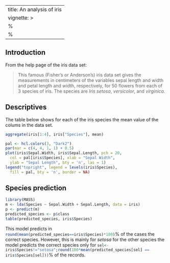 <!--
%\VignetteEngine{tinymarkdown::tinymarkdown}
%\VignetteIndexEntry{Display Tables with the JavaScript Library DataTables}
-->
---
title: An analysis of iris
vignette: >
  %\VignetteIndexEntry{Test}
  %\VignetteEngine{tinymarkdown::mdweave_to_pdf}
---

Introduction
-------------------------

From the help page of the iris data set:

> This famous (Fisher's or Anderson's) iris data set gives the
> measurements in centimeters of the variables sepal length and
> width and petal length and width, respectively, for 50 flowers
> from each of 3 species of iris.  The species are _Iris setosa_,
> _versicolor_, and _virginica_.


Descriptives
--------------------------

The table below shows for each of the iris species the mean value of the colums in the data set. 

```.R
aggregate(iris[1:4], iris["Species"], mean)
```


```{.R #figure fun=fig 
  caption="Relation between sepal length and width for the different iris species." 
  name="iris" height=6 width=8 units="in" res=150}
pal <- hcl.colors(3, "Dark2")
par(mar = c(4, 4, 1, 1) + 0.5)
plot(iris$Sepal.Width, iris$Sepal.Length, pch = 20, 
  col = pal[iris$Species], xlab = "Sepal Width", 
  ylab = "Sepal Length", bty = 'n', las = 1)
legend("topright", legend = levels(iris$Species), 
  fill = pal, bty = 'n', border = NA)
```



Species prediction
---------------------------------

```.R
library(MASS)
m <- lda(Species ~ Sepal.Width + Sepal.Length, data = iris)
p <- predict(m)
predicted_species <- p$class
table(predicted_species, iris$Species)
```

This model predicts in `round(mean(predicted_species==iris$Species)*100)`{.R}% of the
cases the correct species. However, this is mainly for *setosa* for the other species the
model predicts the correct species only for
`sel<-iris$Species!="setosa";round(100*mean(predicted_species[sel] == iris$Species[sel]))`{.R}% of
the records.



